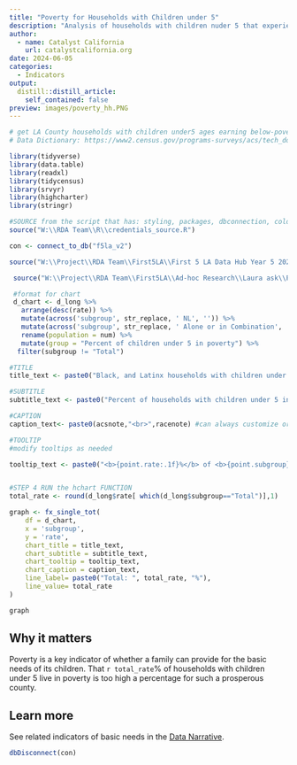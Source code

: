 ```yaml
---
title: "Poverty for Households with Children under 5"
description: "Analysis of households with children nuder 5 that experience poverty by race in Los Angeles county. This indicator analysis is part of Catalyst California's annual update of key indicators related to children age 0-5 and Best Start work."
author:
  - name: Catalyst California
    url: catalystcalifornia.org
date: 2024-06-05
categories:
  - Indicators
output:
  distill::distill_article:
    self_contained: false
preview: images/poverty_hh.PNG
---
```


```r

# get LA County households with children under5 ages earning below-poverty incomes by race
# Data Dictionary: https://www2.census.gov/programs-surveys/acs/tech_docs/pums/data_dict/PUMS_Data_Dictionary_2018-2022.pdf

library(tidyverse)
library(data.table)
library(readxl)
library(tidycensus)
library(srvyr)
library(highcharter)
library(stringr)

#SOURCE from the script that has: styling, packages, dbconnection, colors
source("W:\\RDA Team\\R\\credentials_source.R")

con <- connect_to_db("f5la_v2")

source("W:\\Project\\RDA Team\\First5LA\\First 5 LA Data Hub Year 5 2024\\R\\chart_prep\\f5la_chart_functions.R")

```

```r

 source("W:\\Project\\RDA Team\\First5LA\\Ad-hoc Research\\Laura ask\\Poverty\\poverty_by_race.R")

```


```r

 #format for chart
 d_chart <- d_long %>%
   arrange(desc(rate)) %>%
   mutate(across('subgroup', str_replace, ' NL', '')) %>%
   mutate(across('subgroup', str_replace, ' Alone or in Combination', '')) %>%
   rename(population = num) %>%
   mutate(group = "Percent of children under 5 in poverty") %>%
  filter(subgroup != "Total")

#TITLE
title_text <- paste0("Black, and Latinx households with children under 5 are more likely to be in poverty")

#SUBTITLE
subtitle_text <- paste0("Percent of households with children under 5 in poverty in Los Angeles County")

#CAPTION
caption_text<- paste0(acsnote,"<br>",racenote) #can always customize or add additional text to this as needed

#TOOLTIP
#modify tooltips as needed

tooltip_text <- paste0("<b>{point.rate:.1f}%</b> of <b>{point.subgroup}</b> households with children under 5 are in poverty,<br> or  <b>{point.population:,.0f}</b> households with children under 5")


#STEP 4 RUN the hchart FUNCTION
total_rate <- round(d_long$rate[ which(d_long$subgroup=="Total")],1)

graph <- fx_single_tot(
    df = d_chart,
    x = 'subgroup',
    y = 'rate',
    chart_title = title_text,
    chart_subtitle = subtitle_text,
    chart_tooltip = tooltip_text,
    chart_caption = caption_text,
    line_label= paste0("Total: ", total_rate, "%"),
    line_value= total_rate
)

graph

```

## Why it matters
Poverty is a key indicator of whether a family can provide for the basic needs of its children. That `r total_rate`% of households with children under 5 live in poverty is too high a percentage for such a prosperous county.

## Learn more
See related indicators of basic needs in the [Data Narrative](https://apca-dev.dreamhosters.com/).

```r

dbDisconnect(con)

```
